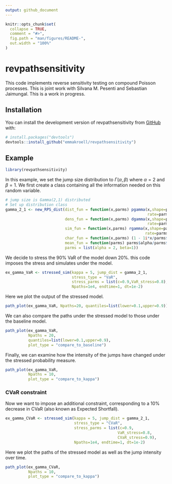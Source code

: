 ```yaml
---
output: github_document
---
```


<!-- README.md is generated from README.Rmd. Please edit that file -->

```r
knitr::opts_chunk$set(
  collapse = TRUE,
  comment = "#>",
  fig.path = "man/figures/README-",
  out.width = "100%"
)
```

# revpathsensitivity

<!-- badges: start -->
<!-- badges: end -->

This code implements reverse sensitivity testing on compound Poisson processes. This is joint work with Silvana M. Pesenti and Sebastian Jaimungal. This is a work in progress.

## Installation

You can install the development version of revpathsensitivity from [GitHub](https://github.com/) with:

``` r
# install.packages("devtools")
devtools::install_github("emmakroell/revpathsensitivity")
```

## Example

```r
library(revpathsensitivity)
```

In this example, we set the jump size distribution to $\Gamma(\alpha, \beta)$ where $\alpha = 2$ and $\beta = 1$. We first create a class containing all the information needed on this random variable.

```r
# jump size is Gamma(2,1) distributed
# Set up distribution class
gamma_2_1 <- new_RPS_dist(dist_fun = function(x,parms) pgamma(x,shape=parms$alpha,
                                                              rate=parms$beta),
                          dens_fun = function(x,parms) dgamma(x,shape=parms$alpha,
                                                              rate=parms$beta),
                          sim_fun = function(x,parms) rgamma(x,shape=parms$alpha,
                                                             rate=parms$beta),
                          char_fun = function(x,parms) (1 - 1i*x/parms$beta)^(-parms$alpha),
                          mean_fun = function(parms) parms$alpha/parms$beta,
                          parms = list(alpha = 2, beta=1)) 
```

We decide to stress the 90\% VaR of the model down 20\%. this code imposes the stress and simulates under the model.

```r
ex_gamma_VaR <- stressed_sim(kappa = 5, jump_dist = gamma_2_1, 
                             stress_type = "VaR",
                             stress_parms = list(c=0.9,VaR_stress=0.8),
                             Npaths=1e4, endtime=1, dt=1e-2)
```

Here we plot the output of the stressed model.

```r
path_plot(ex_gamma_VaR, Npaths=20, quantiles=list(lower=0.1,upper=0.9))
```

We can also compare the paths under the stressed model to those under the baseline model.

```r
path_plot(ex_gamma_VaR,
          Npaths = 20,
          quantiles=list(lower=0.1,upper=0.9),
          plot_type = "compare_to_baseline")
```

Finally, we can examine how the intensity of the jumps have changed under the stressed probability measure.

```r
path_plot(ex_gamma_VaR,
          Npaths = 10,
          plot_type = "compare_to_kappa")
```

### CVaR constraint

Now we want to impose an additional constraint, corresponding to a 10\% decrease in CVaR (also known as Expected Shortfall).

```r
ex_gamma_CVaR <- stressed_sim(kappa = 5, jump_dist = gamma_2_1,
                              stress_type = "CVaR", 
                              stress_parms = list(c=0.9,
                                                 VaR_stress=0.8,
                                                 CVaR_stress=0.9),
                              Npaths=1e4, endtime=1, dt=1e-2)
```

Here we plot the paths of the stressed model as well as the jump intensity over time. 

```r
path_plot(ex_gamma_CVaR,
          Npaths = 10,
          plot_type = "compare_to_kappa")
```
